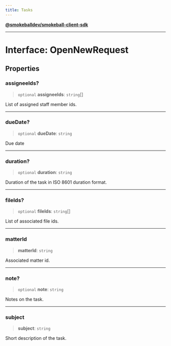```yaml
---
title: Tasks
---
```

[**@smokeballdev/smokeball-client-sdk**](./../../../../README)

***

# Interface: OpenNewRequest

## Properties

### assigneeIds?

> `optional` **assigneeIds**: `string`[]

List of assigned staff member ids.

***

### dueDate?

> `optional` **dueDate**: `string`

Due date

***

### duration?

> `optional` **duration**: `string`

Duration of the task in ISO 8601 duration format.

***

### fileIds?

> `optional` **fileIds**: `string`[]

List of associated file ids.

***

### matterId

> **matterId**: `string`

Associated matter id.

***

### note?

> `optional` **note**: `string`

Notes on the task.

***

### subject

> **subject**: `string`

Short description of the task.
